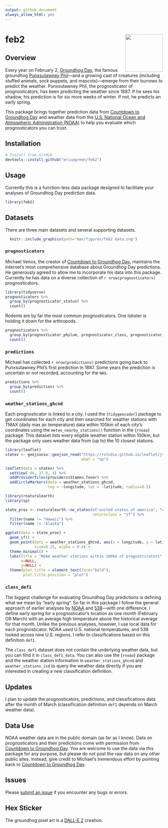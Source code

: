 ```yaml
---
output: github_document
always_allow_html: yes
---
```


<!-- README.md is generated from README.Rmd -->

# feb2 <img src="man/figures/hex.png" align="right" alt="" width="120" />

## Overview

Every year on February 2, [Groundhog Day](https://en.wikipedia.org/wiki/Groundhog_Day), the famous groundhog [Punxsutawney Phil](https://en.wikipedia.org/wiki/Punxsutawney_Phil)—and a growing cast of creatures (including stuffed animals, sock puppets, and mascots)—emerge from their burrows to predict the weather. Punxsutawney Phil, the prognosticator of prognosticators, has been predicting the weather since 1887. If he sees his shadow, his prediction is for six more weeks of winter. If not, he predicts an early spring. 

This package brings together prediction data from [Countdown to Groundhog Day](https://countdowntogroundhogday.com/) and weather data from the [U.S. National Ocean and Atmospheric Administration (NOAA)](https://www.noaa.gov/) to help you evaluate which prognosticators you can trust. 

## Installation

```r
# Install from GitHub
devtools::install_github("ericpgreen/feb2")
```

## Usage

Currently this is a function-less data package designed to facilitate your analyses of Groundhog Day prediction data. 

```r
library(feb2)
```


## Datasets

There are three main datasets and several supporting datasets.

```r
  knitr::include_graphics(path="man/figures/feb2 data.svg")
```

### `prognosticators`

Michael Venos, the creator of [Countdown to Groundhog Day](https://countdowntogroundhogday.com/), maintains the internet's most comprehensive database about Groundhog Day predictions. He generously agreed to allow me to incorporate his data into this package. Currently he has data on a diverse collection of `r nrow(prognosticators)` prognosticators. 

```r
library(tidyverse)
prognosticators %>%
  group_by(prognosticator_status) %>%
  count()
```

Rodents are by far the most common prognosticators. One lobster is holding it down for the arthropods.

```r
prognosticators %>%
  group_by(prognosticator_phylum, prognosticator_class, prognosticator_order) %>%
  count()
```

### `predictions`

Michael has collected `r nrow(predictions)` predictions going back to Punxsutawney Phil's first prediction in 1887. Some years the prediction is uncertain or not recorded, accounting for the `NA`s.

```r
predictions %>%
  group_by(prediction) %>%
  count()
```

### `weather_stations_ghcnd`

Each prognosticator is linked to a city. I used the {`tidygeocoder`} package to get coordinates for each city and then searched for weather stations with TMAX (daily max air temperature) data within 100km of each city's coordinates using the `meteo_nearby_stations()` function in the {`rnoaa`} package. This dataset lists every eligible weather station within 100km, but the package only uses weather data from (up to) the 10 closest stations.

```r
library(leaflet)
states <- geojsonio::geojson_read("https://rstudio.github.io/leaflet/json/us-states.geojson", 
                                  what = "sp")

leaflet(data = states) %>%
  setView(-96, 37.8, 4) %>%
  addProviderTiles(providers$Stamen.Toner) %>%
  addCircleMarkers(data = weather_stations_ghcnd,
                   lng = ~longitude, lat = ~latitude, radius=0.5)
```

```r
library(rnaturalearth)
library(sp)

state_prov <- rnaturalearth::ne_states(c("united states of america", "canada"),
                                       returnclass = "sf") %>%
  filter(name != "Hawaii") %>%
  filter(name != "Alaska")

ggplot(data = state_prov) + 
  geom_sf() +
  geom_point(data = weather_stations_ghcnd, aes(x = longitude, y = latitude),
             size=0.25, alpha = 0.4) +
  theme_minimal() +
  labs(title = "NOAA weather stations within 100km of prognosticators",
       x=NULL,
       y=NULL) +
  theme(plot.title = element_text(face="bold"),
        plot.title.position = "plot")
```



### `class_def1`

The biggest challenge for evaluating Groundhog Day predictions is defining what we mean by "early spring". So far in this package I follow the general approach of earlier analyses by [NOAA](https://www.ncei.noaa.gov/news/groundhog-day-forecasts-and-climate-history) and [538](https://fivethirtyeight.com/features/groundhogs-do-not-make-good-meteorologists/)—with one difference. I define early spring for a prognosticator's location as one month (February OR March) with an average high temperature above the historical average for that month. Unlike the previous analyses, however, I use local data for each prognosticator. NOAA used U.S. national temperatures, and 538 looked across nine U.S. regions. I refer to classifications based on this definition `def1`. 

The `class_def1` dataset does not contain the underlying weather data, but you can find it in `class_def1_data`. You can also use the {`rnoaa`} package and the weather station information in `weather_stations_ghcnd` and `weather_stations_isd` to query the weather data directly if you are interested in creating a new classification definition.

## Updates

I plan to update the prognosticators, predictions, and classifications data after the month of March (classification definition `def1` depends on March weather data).

## Data Use

NOAA weather data are in the public domain (as far as I know). Data on prognosticators and their predictions come with permission from [Countdown to Groundhog Day](https://countdowntogroundhogday.com/). You are welcome to use the data via this package for any purpose, but please do not post the raw data on any other public sites. Instead, give credit to Michael's tremendous effort by pointing back to [Countdown to Groundhog Day](https://countdowntogroundhogday.com/).

## Issues

Please [submit an issue](https://github.com/ericpgreen/feb2/issues) if you encounter any bugs or errors.

## Hex Sticker

The groundhog pixel art is a [DALL-E 2](https://openai.com/dall-e-2/) creation.
